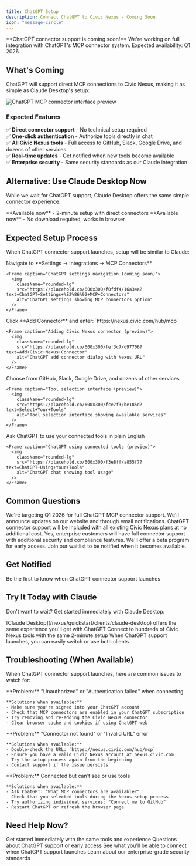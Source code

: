 ```yaml
---
title: ChatGPT Setup
description: Connect ChatGPT to Civic Nexus - Coming Soon
icon: "message-circle"
---
```


<Warning>
**ChatGPT connector support is coming soon!** We're working on full integration with ChatGPT's MCP connector system. Expected availability: Q1 2026.
</Warning>

## What's Coming

ChatGPT will support direct MCP connections to Civic Nexus, making it as simple as Claude Desktop's setup:

<Frame caption="ChatGPT connector interface (preview)">
  <img
    className="rounded-lg"
    src="https://placehold.co/700x400/f0f9ff/0ea5e9?text=ChatGPT+MCP+Connectors+%28Coming+Soon%29"
    alt="ChatGPT MCP connector interface preview"
  />
</Frame>

### Expected Features

✅ **Direct connector support** - No technical setup required  
✅ **One-click authentication** - Authorize tools directly in chat  
✅ **All Civic Nexus tools** - Full access to GitHub, Slack, Google Drive, and dozens of other services  
✅ **Real-time updates** - Get notified when new tools become available  
✅ **Enterprise security** - Same security standards as our Claude integration  

## Alternative: Use Claude Desktop Now

While we wait for ChatGPT support, Claude Desktop offers the same simple connector experience:

<CardGroup cols={2}>
  <Card title="Claude Desktop Setup" icon="desktop" href="/nexus/quickstart/clients/claude-desktop">
    **Available now** - 2-minute setup with direct connectors
  </Card>
  <Card title="Claude.ai (Web)" icon="globe" href="/nexus/quickstart/clients/claude-web">
    **Available now** - No download required, works in browser
  </Card>
</CardGroup>

## Expected Setup Process

When ChatGPT connector support launches, setup will be similar to Claude:

<Steps>
  <Step title="Open ChatGPT Settings">
    Navigate to **Settings → Integrations → MCP Connectors**
    
    <Frame caption="ChatGPT settings navigation (coming soon)">
      <img
        className="rounded-lg"
        src="https://placehold.co/600x300/f0fdf4/16a34a?text=ChatGPT+Settings+%E2%86%92+MCP+Connectors"
        alt="ChatGPT settings showing MCP connectors option"
      />
    </Frame>
  </Step>
  
  <Step title="Add Civic Nexus">
    Click **Add Connector** and enter: `https://nexus.civic.com/hub/mcp`
    
    <Frame caption="Adding Civic Nexus connector (preview)">
      <img
        className="rounded-lg"
        src="https://placehold.co/600x300/fef3c7/d97706?text=Add+Civic+Nexus+Connector"
        alt="ChatGPT add connector dialog with Nexus URL"
      />
    </Frame>
  </Step>
  
  <Step title="Select Your Tools">
    Choose from GitHub, Slack, Google Drive, and dozens of other services
    
    <Frame caption="Tool selection interface (preview)">
      <img
        className="rounded-lg"
        src="https://placehold.co/600x300/fce7f3/be185d?text=Select+Your+Tools"
        alt="Tool selection interface showing available services"
      />
    </Frame>
  </Step>
  
  <Step title="Start Using">
    Ask ChatGPT to use your connected tools in plain English
    
    <Frame caption="ChatGPT using connected tools (preview)">
      <img
        className="rounded-lg"
        src="https://placehold.co/600x300/f3e8ff/a855f7?text=ChatGPT+Using+Your+Tools"
        alt="ChatGPT chat showing tool usage"
      />
    </Frame>
  </Step>
</Steps>

## Common Questions

<AccordionGroup>
  <Accordion title="When will ChatGPT support be available?">
    We're targeting Q1 2026 for full ChatGPT MCP connector support. We'll announce updates on our website and through email notifications.
  </Accordion>
  
  <Accordion title="Will it cost extra?">
    ChatGPT connector support will be included with all existing Civic Nexus plans at no additional cost.
  </Accordion>
  
  <Accordion title="What about ChatGPT Enterprise?">
    Yes, enterprise customers will have full connector support with additional security and compliance features.
  </Accordion>
  
  <Accordion title="Can I get early access?">
    We'll offer a beta program for early access. Join our waitlist to be notified when it becomes available.
  </Accordion>
</AccordionGroup>

## Get Notified

<Card title="Join the ChatGPT Waitlist" icon="bell" href="https://civickey.typeform.com/chatgpt-waitlist">
  Be the first to know when ChatGPT connector support launches
</Card>

## Try It Today with Claude

Don't want to wait? Get started immediately with Claude Desktop:

<Steps>
  <Step title="Try Claude Desktop">
    [Claude Desktop](/nexus/quickstart/clients/claude-desktop) offers the same experience you'll get with ChatGPT
  </Step>
  <Step title="Same tools, same simplicity">
    Connect to hundreds of Civic Nexus tools with the same 2-minute setup
  </Step>
  <Step title="Switch when ready">
    When ChatGPT support launches, you can easily switch or use both clients
  </Step>
</Steps>

## Troubleshooting (When Available)

When ChatGPT connector support launches, here are common issues to watch for:

<AccordionGroup>
  <Accordion title="401 Authentication Error">
    **Problem:** "Unauthorized" or "Authentication failed" when connecting
    
    **Solutions when available:**
    - Make sure you're signed into your ChatGPT account
    - Check that MCP connectors are enabled in your ChatGPT subscription
    - Try removing and re-adding the Civic Nexus connector
    - Clear browser cache and cookies if using ChatGPT web
  </Accordion>
  
  <Accordion title="404 Not Found Error">
    **Problem:** "Connector not found" or "Invalid URL" error
    
    **Solutions when available:**
    - Double-check the URL: `https://nexus.civic.com/hub/mcp`
    - Ensure you have a valid Civic Nexus account at nexus.civic.com
    - Try the setup process again from the beginning
    - Contact support if the issue persists
  </Accordion>
  
  <Accordion title="Tools Not Appearing">
    **Problem:** Connected but can't see or use tools
    
    **Solutions when available:**
    - Ask ChatGPT: "What MCP connectors are available?"
    - Check that you selected tools during the Nexus setup process
    - Try authorizing individual services: "Connect me to GitHub"
    - Restart ChatGPT or refresh the browser page
  </Accordion>
</AccordionGroup>

## Need Help Now?

<CardGroup cols={2}>
  <Card title="Claude Desktop Setup" icon="desktop" href="/nexus/quickstart/clients/claude-desktop">
    Get started immediately with the same tools and experience
  </Card>
  <Card title="Contact Support" icon="message-circle" href="https://civickey.typeform.com/to/qJ5mieBw">
    Questions about ChatGPT support or early access
  </Card>
  <Card title="Browse All Tools" icon="server" href="/nexus/reference/servers">
    See what you'll be able to connect when ChatGPT support launches
  </Card>
  <Card title="Security Details" icon="shield-check" href="/nexus/reference/security">
    Learn about our enterprise-grade security standards
  </Card>
</CardGroup>
